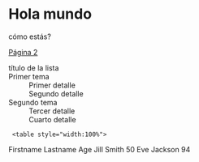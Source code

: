 <html>
 <head>
  <title>Prueba de PHP</title>
 </head>
 <body>
 <h1>Hola mundo</h1> 
 <p> cómo estás? </p>
 
 <a href="pagina2.html">Página 2</a>
<dl>  
<lh> título de la lista </lh> 
<dt> Primer tema  
    <dd> Primer detalle  
    <dd> Segundo detalle  
<dt> Segundo tema  
    <dd> Tercer detalle  
    <dd> Cuarto detalle 
</dl>

    
</body>

     <table style="width:100%">
  <tr>
    <th>Firstname</th>
    <th>Lastname</th>
    <th>Age</th>
  </tr>
  <tr>
    <td>Jill</td>
    <td>Smith</td>
    <td>50</td>
  </tr>
  <tr>
    <td>Eve</td>
    <td>Jackson</td>
    <td>94</td>
  </tr>
</table> 


</html>